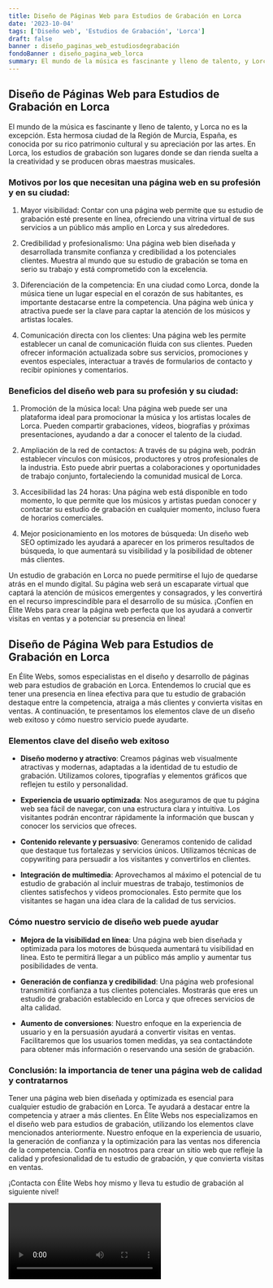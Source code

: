 ```yaml
---
title: Diseño de Páginas Web para Estudios de Grabación en Lorca
date: '2023-10-04'
tags: ['Diseño web', 'Estudios de Grabación', 'Lorca']
draft: false
banner : diseño_paginas_web_estudiosdegrabación
fondoBanner : diseño_pagina_web_lorca
summary: El mundo de la música es fascinante y lleno de talento, y Lorca no es la excepción. Esta hermosa ciudad de la Región de Murcia, España, es conocida por su rico patrimonio cultural y su apreciación por las artes. En Lorca, los estudios de grabación son lugares donde se dan rienda suelta a la creatividad y se producen obras maestras musicales.
---
```


## Diseño de Páginas Web para Estudios de Grabación en Lorca

El mundo de la música es fascinante y lleno de talento, y Lorca no es la excepción. Esta hermosa ciudad de la Región de Murcia, España, es conocida por su rico patrimonio cultural y su apreciación por las artes. En Lorca, los estudios de grabación son lugares donde se dan rienda suelta a la creatividad y se producen obras maestras musicales.

### Motivos por los que necesitan una página web en su profesión y en su ciudad:

1. Mayor visibilidad: Contar con una página web permite que su estudio de grabación esté presente en línea, ofreciendo una vitrina virtual de sus servicios a un público más amplio en Lorca y sus alrededores.

2. Credibilidad y profesionalismo: Una página web bien diseñada y desarrollada transmite confianza y credibilidad a los potenciales clientes. Muestra al mundo que su estudio de grabación se toma en serio su trabajo y está comprometido con la excelencia.

3. Diferenciación de la competencia: En una ciudad como Lorca, donde la música tiene un lugar especial en el corazón de sus habitantes, es importante destacarse entre la competencia. Una página web única y atractiva puede ser la clave para captar la atención de los músicos y artistas locales.

4. Comunicación directa con los clientes: Una página web les permite establecer un canal de comunicación fluida con sus clientes. Pueden ofrecer información actualizada sobre sus servicios, promociones y eventos especiales, interactuar a través de formularios de contacto y recibir opiniones y comentarios.

### Beneficios del diseño web para su profesión y su ciudad:

1. Promoción de la música local: Una página web puede ser una plataforma ideal para promocionar la música y los artistas locales de Lorca. Pueden compartir grabaciones, vídeos, biografías y próximas presentaciones, ayudando a dar a conocer el talento de la ciudad.

2. Ampliación de la red de contactos: A través de su página web, podrán establecer vínculos con músicos, productores y otros profesionales de la industria. Esto puede abrir puertas a colaboraciones y oportunidades de trabajo conjunto, fortaleciendo la comunidad musical de Lorca.

3. Accesibilidad las 24 horas: Una página web está disponible en todo momento, lo que permite que los músicos y artistas puedan conocer y contactar su estudio de grabación en cualquier momento, incluso fuera de horarios comerciales.

4. Mejor posicionamiento en los motores de búsqueda: Un diseño web SEO optimizado les ayudará a aparecer en los primeros resultados de búsqueda, lo que aumentará su visibilidad y la posibilidad de obtener más clientes.

Un estudio de grabación en Lorca no puede permitirse el lujo de quedarse atrás en el mundo digital. Su página web será un escaparate virtual que captará la atención de músicos emergentes y consagrados, y les convertirá en el recurso imprescindible para el desarrollo de su música. ¡Confíen en Élite Webs para crear la página web perfecta que los ayudará a convertir visitas en ventas y a potenciar su presencia en línea!

<GifSeo />

<Cta />

## Diseño de Página Web para Estudios de Grabación en Lorca

En Élite Webs, somos especialistas en el diseño y desarrollo de páginas web para estudios de grabación en Lorca. Entendemos lo crucial que es tener una presencia en línea efectiva para que tu estudio de grabación destaque entre la competencia, atraiga a más clientes y convierta visitas en ventas. A continuación, te presentamos los elementos clave de un diseño web exitoso y cómo nuestro servicio puede ayudarte.

### Elementos clave del diseño web exitoso

- **Diseño moderno y atractivo**: Creamos páginas web visualmente atractivas y modernas, adaptadas a la identidad de tu estudio de grabación. Utilizamos colores, tipografías y elementos gráficos que reflejen tu estilo y personalidad.

- **Experiencia de usuario optimizada**: Nos aseguramos de que tu página web sea fácil de navegar, con una estructura clara y intuitiva. Los visitantes podrán encontrar rápidamente la información que buscan y conocer los servicios que ofreces.

- **Contenido relevante y persuasivo**: Generamos contenido de calidad que destaque tus fortalezas y servicios únicos. Utilizamos técnicas de copywriting para persuadir a los visitantes y convertirlos en clientes.

- **Integración de multimedia**: Aprovechamos al máximo el potencial de tu estudio de grabación al incluir muestras de trabajo, testimonios de clientes satisfechos y videos promocionales. Esto permite que los visitantes se hagan una idea clara de la calidad de tus servicios.

### Cómo nuestro servicio de diseño web puede ayudar

- **Mejora de la visibilidad en línea**: Una página web bien diseñada y optimizada para los motores de búsqueda aumentará tu visibilidad en línea. Esto te permitirá llegar a un público más amplio y aumentar tus posibilidades de venta.

- **Generación de confianza y credibilidad**: Una página web profesional transmitirá confianza a tus clientes potenciales. Mostrarás que eres un estudio de grabación establecido en Lorca y que ofreces servicios de alta calidad.

- **Aumento de conversiones**: Nuestro enfoque en la experiencia de usuario y en la persuasión ayudará a convertir visitas en ventas. Facilitaremos que los usuarios tomen medidas, ya sea contactándote para obtener más información o reservando una sesión de grabación.

### Conclusión: la importancia de tener una página web de calidad y contratarnos

Tener una página web bien diseñada y optimizada es esencial para cualquier estudio de grabación en Lorca. Te ayudará a destacar entre la competencia y atraer a más clientes. En Élite Webs nos especializamos en el diseño web para estudios de grabación, utilizando los elementos clave mencionados anteriormente. Nuestro enfoque en la experiencia de usuario, la generación de confianza y la optimización para las ventas nos diferencia de la competencia. Confía en nosotros para crear un sitio web que refleje la calidad y profesionalidad de tu estudio de grabación, y que convierta visitas en ventas.

¡Contacta con Élite Webs hoy mismo y lleva tu estudio de grabación al siguiente nivel!

<Video />

<CtaBot job='Estudios de Grabación' city='Lorca'/>

<Gmaps query='Lorca+españa+maps' />